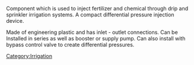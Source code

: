 {{Wikify|January 2007}}
Component which is used to inject fertilizer and chemical through drip and sprinkler irrigation systems. A compact differential pressure injection device.

Made of engineering plastic and has inlet - outlet connections.  Can be Installed in series as well as booster or supply pump.  Can also install with bypass control valve to create differential pressures.
{{stub}}
[[Category:Irrigation]]